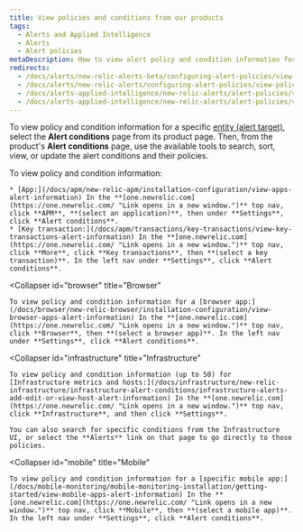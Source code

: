 ```yaml
---
title: View policies and conditions from our products
tags:
  - Alerts and Applied Intelligence
  - Alerts
  - Alert policies
metaDescription: How to view alert policy and condition information for the selected entity from its New Relic product instead of through Alerts.
redirects:
  - /docs/alerts/new-relic-alerts-beta/configuring-alert-policies/view-policy-conditions-new-relic-products
  - /docs/alerts/new-relic-alerts/configuring-alert-policies/view-policy-conditions-new-relic-products
  - /docs/alerts-applied-intelligence/new-relic-alerts/alert-policies/view-policy-conditions-new-relic-products
  - /docs/alerts-applied-intelligence/new-relic-alerts/alert-policies/view-policy-conditions-our-products
---
```


To view policy and condition information for a specific [entity (alert target)](/docs/using-new-relic/welcome-new-relic/get-started/glossary#entity), select the **Alert conditions** page from its product page. Then, from the product's **Alert conditions** page, use the available tools to search, sort, view, or update the alert conditions and their policies.

<CollapserGroup>
  <Collapser
    id="apm"
    title="APM"
  >
    To view policy and condition information:

    * [App:](/docs/apm/new-relic-apm/installation-configuration/view-apps-alert-information) In the **[one.newrelic.com](https://one.newrelic.com/ "Link opens in a new window.")** top nav, click **APM**, **(select an application)**, then under **Settings**, click **Alert conditions**.
    * [Key transaction:](/docs/apm/transactions/key-transactions/view-key-transactions-alert-information) In the **[one.newrelic.com](https://one.newrelic.com/ "Link opens in a new window.")** top nav, click **More**, click **Key transactions**, then **(select a key transaction)**. In the left nav under **Settings**, click **Alert conditions**.
  </Collapser>

  <Collapser
    id="browser"
    title="Browser"
  >
    To view policy and condition information for a [browser app:](/docs/browser/new-relic-browser/installation-configuration/view-browser-apps-alert-information) In the **[one.newrelic.com](https://one.newrelic.com/ "Link opens in a new window.")** top nav, click **Browser**, then **(select a browser app)**. In the left nav under **Settings**, click **Alert conditions**.
  </Collapser>

  <Collapser
    id="infrastructure"
    title="Infrastructure"
  >
    To view policy and condition information (up to 50) for [Infrastructure metrics and hosts:](/docs/infrastructure/new-relic-infrastructure/infrastructure-alert-conditions/infrastructure-alerts-add-edit-or-view-host-alert-information) In the **[one.newrelic.com](https://one.newrelic.com/ "Link opens in a new window.")** top nav, click **Infrastructure**, and then click **Settings**.

    You can also search for specific conditions from the Infrastructure UI, or select the **Alerts** link on that page to go directly to those policies.
  </Collapser>

  <Collapser
    id="mobile"
    title="Mobile"
  >
    To view policy and condition information for a [specific mobile app:](/docs/mobile-monitoring/mobile-monitoring-installation/getting-started/view-mobile-apps-alert-information) In the **[one.newrelic.com](https://one.newrelic.com/ "Link opens in a new window.")** top nav, click **Mobile**, then **(select a mobile app)**. In the left nav under **Settings**, click **Alert conditions**.
  </Collapser>
</CollapserGroup>
